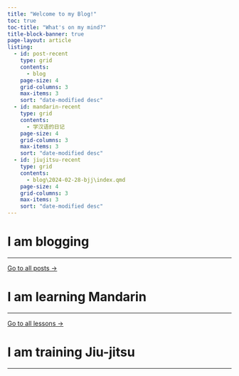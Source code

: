 ---
title: "Welcome to my Blog!"
toc: true
toc-title: "What's on my mind?"
title-block-banner: true
page-layout: article
listing: 
  - id: post-recent
    type: grid
    contents:
      - blog
    page-size: 4
    grid-columns: 3
    max-items: 3
    sort: "date-modified desc"
  - id: mandarin-recent
    type: grid
    contents:
      - 学汉语的日记
    page-size: 4
    grid-columns: 3
    max-items: 3    
    sort: "date-modified desc"
  - id: jiujitsu-recent
    type: grid
    contents:
      - blog\2024-02-28-bjj\index.qmd
    page-size: 4
    grid-columns: 3
    max-items: 3
    sort: "date-modified desc"
---

# I am blogging

----------

::: {#post-recent}
:::

[Go to all posts &rarr;](blog.html)

# I am learning Mandarin

----------

::: {#mandarin-recent}
:::

[Go to all lessons &rarr;](学汉语的日记.html)

# I am training Jiu-jitsu

----------

::: {#jiujitsu-recent}
:::